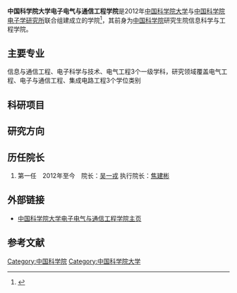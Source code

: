 
'''中国科学院大学电子电气与通信工程学院'''是2012年[[中国科学院大学|中国科学院大学]]与[[中国科学院电子学研究所|中国科学院电子学研究所]]联合组建成立的学院<ref>{{Cite web |url=http://www.cas.cn/jypx/gzdt/201301/t20130115_3750569.shtml |title=电子学院 |accessdate=2013-05-04 |archive-date=2013-02-06 |archive-url=https://web.archive.org/web/20130206165531/http://www.cas.cn/jypx/gzdt/201301/t20130115_3750569.shtml |dead-url=no }}</ref>，其前身为[[中国科学院|中国科学院]]研究生院信息科学与工程学院。

== 主要专业 ==
信息与通信工程、电子科学与技术、电气工程3个一级学科，研究领域覆盖电气工程、电子与通信工程、集成电路工程3个学位类别
== 科研项目 ==

==研究方向==
	 	 	 

==历任院长==

#第一任　2012年至今　院长：[[吴一戎|吴一戎]] 执行院长：[[焦建彬|焦建彬]]

==外部链接==
* [http://eece.ucas.ac.cn/ 中国科学院大学电子电气与通信工程学院主页]{{Wayback|url=http://eece.ucas.ac.cn/ |date=20150615063124 }}

==参考文献==
{{Reflist}}
{{中国科学院大学}}
[[Category:中国科学院|Category:中国科学院]]
[[Category:中国科学院大学|Category:中国科学院大学]]